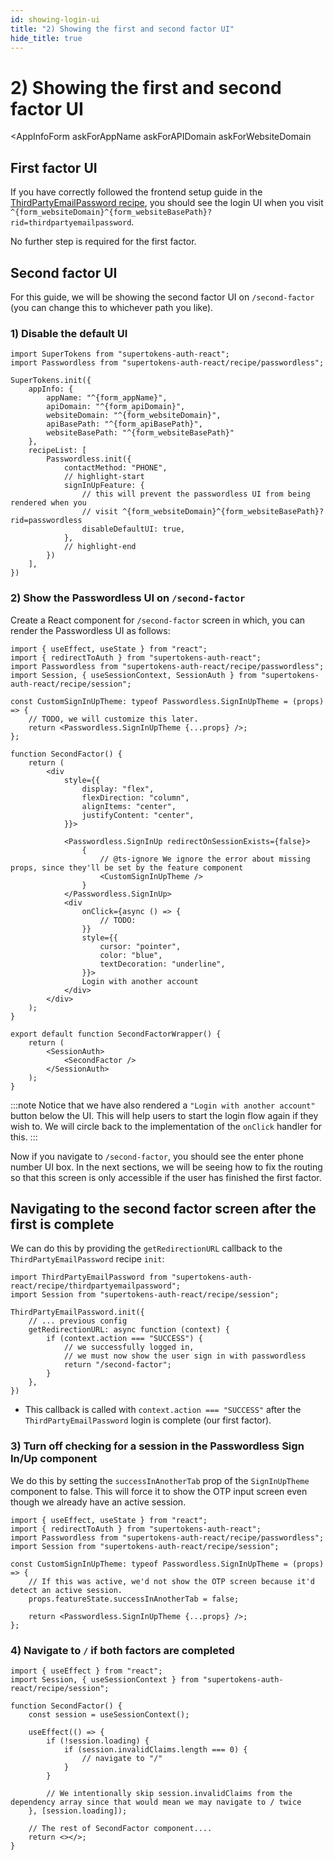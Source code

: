 ```yaml
---
id: showing-login-ui
title: "2) Showing the first and second factor UI"
hide_title: true
---
```



# 2) Showing the first and second factor UI

<Disclaimer />

<AppInfoForm
    askForAppName
    askForAPIDomain
    askForWebsiteDomain
>

## First factor UI

If you have correctly followed the frontend setup guide in the [ThirdPartyEmailPassword recipe](https://supertokens.com/docs/thirdpartyemailpassword/quick-setup/frontend), you should see the login UI when you visit `^{form_websiteDomain}^{form_websiteBasePath}?rid=thirdpartyemailpassword`. 

No further step is required for the first factor.

## Second factor UI

For this guide, we will be showing the second factor UI on `/second-factor` (you can change this to whichever path you like).

### 1) Disable the default UI
```tsx
import SuperTokens from "supertokens-auth-react";
import Passwordless from "supertokens-auth-react/recipe/passwordless";

SuperTokens.init({
    appInfo: {
        appName: "^{form_appName}",
        apiDomain: "^{form_apiDomain}",
        websiteDomain: "^{form_websiteDomain}",
        apiBasePath: "^{form_apiBasePath}",
        websiteBasePath: "^{form_websiteBasePath}"
    },
    recipeList: [
        Passwordless.init({
            contactMethod: "PHONE",
            // highlight-start
            signInUpFeature: {
                // this will prevent the passwordless UI from being rendered when you 
                // visit ^{form_websiteDomain}^{form_websiteBasePath}?rid=passwordless
                disableDefaultUI: true,
            },
            // highlight-end
        })
    ],
})

```

### 2) Show the Passwordless UI on `/second-factor`

Create a React component for `/second-factor` screen in which, you can render the Passwordless UI as follows:
```tsx
import { useEffect, useState } from "react";
import { redirectToAuth } from "supertokens-auth-react";
import Passwordless from "supertokens-auth-react/recipe/passwordless";
import Session, { useSessionContext, SessionAuth } from "supertokens-auth-react/recipe/session";

const CustomSignInUpTheme: typeof Passwordless.SignInUpTheme = (props) => {
    // TODO, we will customize this later.
    return <Passwordless.SignInUpTheme {...props} />;
};

function SecondFactor() {
    return (
        <div
            style={{
                display: "flex",
                flexDirection: "column",
                alignItems: "center",
                justifyContent: "center",
            }}>
            
            <Passwordless.SignInUp redirectOnSessionExists={false}>
                {
                    // @ts-ignore We ignore the error about missing props, since they'll be set by the feature component
                    <CustomSignInUpTheme />
                }
            </Passwordless.SignInUp>
            <div
                onClick={async () => {
                    // TODO:
                }}
                style={{
                    cursor: "pointer",
                    color: "blue",
                    textDecoration: "underline",
                }}>
                Login with another account
            </div>
        </div>
    );
}

export default function SecondFactorWrapper() {
    return (
        <SessionAuth>
            <SecondFactor />
        </SessionAuth>
    );
}
```

:::note
Notice that we have also rendered a `"Login with another account"` button below the UI. This will help users to start the login flow again if they wish to. We will circle back to the implementation of the `onClick` handler for this.
:::

Now if you navigate to `/second-factor`, you should see the enter phone number UI box. In the next sections, we will be seeing how to fix the routing so that this screen is only accessible if the user has finished the first factor.

</AppInfoForm>

## Navigating to the second factor screen after the first is complete

We can do this by providing the `getRedirectionURL` callback to the `ThirdPartyEmailPassword` recipe `init`:

```tsx
import ThirdPartyEmailPassword from "supertokens-auth-react/recipe/thirdpartyemailpassword";
import Session from "supertokens-auth-react/recipe/session";

ThirdPartyEmailPassword.init({
    // ... previous config
    getRedirectionURL: async function (context) {
        if (context.action === "SUCCESS") {
            // we successfully logged in,
            // we must now show the user sign in with passwordless
            return "/second-factor";
        }
    },
})
```
- This callback is called with `context.action === "SUCCESS"` after the `ThirdPartyEmailPassword` login is complete (our first factor).

### 3) Turn off checking for a session in the Passwordless Sign In/Up component

We do this by setting the `successInAnotherTab` prop of the `SignInUpTheme` component to false. This will force it to show the OTP input screen even though we already have an active session.

```tsx
import { useEffect, useState } from "react";
import { redirectToAuth } from "supertokens-auth-react";
import Passwordless from "supertokens-auth-react/recipe/passwordless";
import Session from "supertokens-auth-react/recipe/session";

const CustomSignInUpTheme: typeof Passwordless.SignInUpTheme = (props) => {
    // If this was active, we'd not show the OTP screen because it'd detect an active session.
    props.featureState.successInAnotherTab = false;

    return <Passwordless.SignInUpTheme {...props} />;
};
```

### 4) Navigate to `/` if both factors are completed

```tsx
import { useEffect } from "react";
import Session, { useSessionContext } from "supertokens-auth-react/recipe/session";

function SecondFactor() {
    const session = useSessionContext();

    useEffect(() => {
        if (!session.loading) {
            if (session.invalidClaims.length === 0) {
                // navigate to "/"
            }
        }

        // We intentionally skip session.invalidClaims from the dependency array since that would mean we may navigate to / twice
    }, [session.loading]);

    // The rest of SecondFactor component....
    return <></>;
}
```